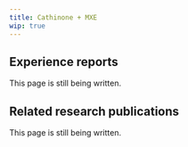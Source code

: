 ---
title: Cathinone + MXE
wip: true
---

## Experience reports

This page is still being written.

## Related research publications

This page is still being written.

